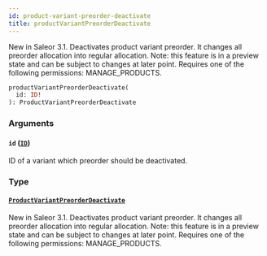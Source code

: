 ```yaml
---
id: product-variant-preorder-deactivate
title: productVariantPreorderDeactivate
---
```



New in Saleor 3.1. Deactivates product variant preorder. It changes all preorder allocation into regular allocation. Note: this feature is in a preview state and can be subject to changes at later point. Requires one of the following permissions: MANAGE_PRODUCTS.

```graphql
productVariantPreorderDeactivate(
  id: ID!
): ProductVariantPreorderDeactivate
```


### Arguments

#### `id` ([`ID`](../../../developer/api-reference/scalars/id))

ID of a variant which preorder should be deactivated.


### Type

#### [`ProductVariantPreorderDeactivate`](../../../developer/api-reference/objects/product-variant-preorder-deactivate) 

New in Saleor 3.1. Deactivates product variant preorder. It changes all preorder allocation into regular allocation. Note: this feature is in a preview state and can be subject to changes at later point. Requires one of the following permissions: MANAGE_PRODUCTS.




